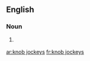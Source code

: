 ==English==

===Noun===
{{head|en|noun plural form|head=[[knob jockeys]]}}

# {{label|en|British}} {{plural of|knob jockey|lang=en}}

[[ar:knob jockeys]]
[[fr:knob jockeys]]